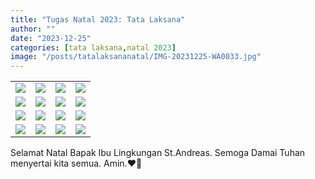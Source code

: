```yaml
---
title: "Tugas Natal 2023: Tata Laksana"
author: ""
date: "2023-12-25"
categories: [tata laksana,natal 2023]
image: "/posts/tatalaksananatal/IMG-20231225-WA0033.jpg"
---
```


|                                                      |                                                      |                                                      |                                                      |
|------------------|------------------|------------------|------------------|
| ![](/posts/tatalaksananatal/IMG-20231225-WA0028.jpg) | ![](/posts/tatalaksananatal/IMG-20231225-WA0028.jpg) | ![](/posts/tatalaksananatal/IMG-20231225-WA0029.jpg) | ![](/posts/tatalaksananatal/IMG-20231225-WA0030.jpg) |
| ![](/posts/tatalaksananatal/IMG-20231225-WA0031.jpg) | ![](/posts/tatalaksananatal/IMG-20231225-WA0032.jpg) | ![](/posts/tatalaksananatal/IMG-20231225-WA0033.jpg) | ![](/posts/tatalaksananatal/IMG-20231225-WA0034.jpg) |
| ![](/posts/tatalaksananatal/IMG-20231225-WA0035.jpg) | ![](/posts/tatalaksananatal/IMG-20231225-WA0036.jpg) | ![](/posts/tatalaksananatal/IMG-20231225-WA0037.jpg) | ![](/posts/tatalaksananatal/IMG-20231225-WA0038.jpg) |
| ![](/posts/tatalaksananatal/IMG-20231225-WA0039.jpg) | ![](/posts/tatalaksananatal/IMG-20231225-WA0040.jpg) | ![](/posts/tatalaksananatal/IMG-20231225-WA0041.jpg) | ![](/posts/tatalaksananatal/IMG-20231225-WA0042.jpg) |

Selamat Natal Bapak Ibu Lingkungan St.Andreas. Semoga Damai Tuhan menyertai kita semua. Amin.❤️🎄
